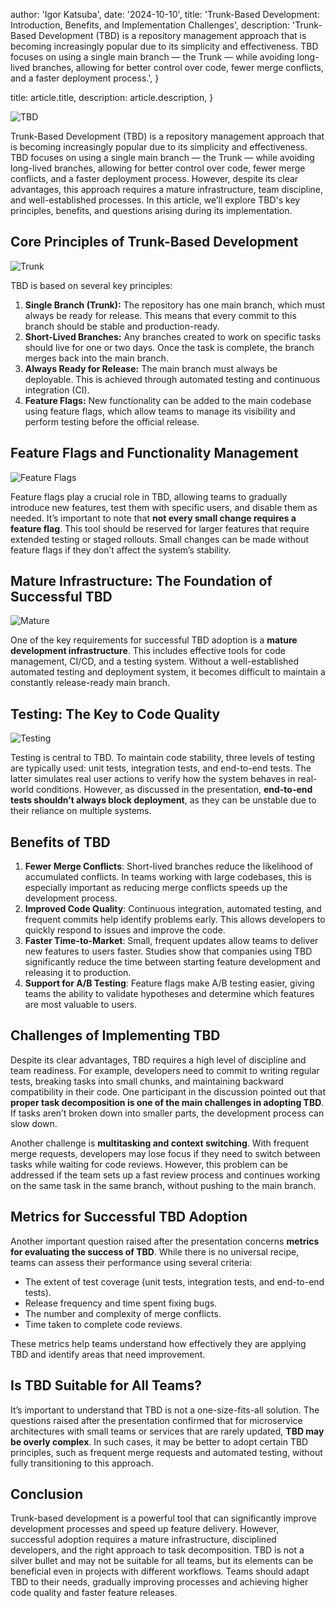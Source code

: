 
  author: 'Igor Katsuba',
  date: '2024-10-10',
  title:
    'Trunk-Based Development: Introduction, Benefits, and Implementation Challenges',
  description:
    'Trunk-Based Development (TBD) is a repository management approach that is becoming increasingly popular due to its simplicity and effectiveness. TBD focuses on using a single main branch — the Trunk — while avoiding long-lived branches, allowing for better control over code, fewer merge conflicts, and a faster deployment process.',
}

  title: article.title,
  description: article.description,
}


<Image src={tbdImage} alt="TBD" />

Trunk-Based Development (TBD) is a repository management approach that is becoming increasingly popular due to its simplicity and effectiveness. TBD focuses on using a single main branch — the Trunk — while avoiding long-lived branches, allowing for better control over code, fewer merge conflicts, and a faster deployment process. However, despite its clear advantages, this approach requires a mature infrastructure, team discipline, and well-established processes. In this article, we’ll explore TBD's key principles, benefits, and questions arising during its implementation.

## Core Principles of Trunk-Based Development

<Image src={trunkImage} alt="Trunk" />

TBD is based on several key principles:

1.  **Single Branch (Trunk):** The repository has one main branch, which must always be ready for release. This means that every commit to this branch should be stable and production-ready.
2.  **Short-Lived Branches:** Any branches created to work on specific tasks should live for one or two days. Once the task is complete, the branch merges back into the main branch.
3.  **Always Ready for Release:** The main branch must always be deployable. This is achieved through automated testing and continuous integration (CI).
4.  **Feature Flags:** New functionality can be added to the main codebase using feature flags, which allow teams to manage its visibility and perform testing before the official release.

## Feature Flags and Functionality Management

<Image src={featureFlagsImage} alt="Feature Flags" />

Feature flags play a crucial role in TBD, allowing teams to gradually introduce new features, test them with specific users, and disable them as needed. It’s important to note that **not every small change requires a feature flag**. This tool should be reserved for larger features that require extended testing or staged rollouts. Small changes can be made without feature flags if they don’t affect the system’s stability.

## Mature Infrastructure: The Foundation of Successful TBD

<Image src={matureImage} alt="Mature" />

One of the key requirements for successful TBD adoption is a **mature development infrastructure**. This includes effective tools for code management, CI/CD, and a testing system. Without a well-established automated testing and deployment system, it becomes difficult to maintain a constantly release-ready main branch.

## Testing: The Key to Code Quality

<Image src={testingImage} alt="Testing" />

Testing is central to TBD. To maintain code stability, three levels of testing are typically used: unit tests, integration tests, and end-to-end tests. The latter simulates real user actions to verify how the system behaves in real-world conditions. However, as discussed in the presentation, **end-to-end tests shouldn’t always block deployment**, as they can be unstable due to their reliance on multiple systems.

## Benefits of TBD

1.  **Fewer Merge Conflicts**: Short-lived branches reduce the likelihood of accumulated conflicts. In teams working with large codebases, this is especially important as reducing merge conflicts speeds up the development process.
2.  **Improved Code Quality**: Continuous integration, automated testing, and frequent commits help identify problems early. This allows developers to quickly respond to issues and improve the code.
3.  **Faster Time-to-Market**: Small, frequent updates allow teams to deliver new features to users faster. Studies show that companies using TBD significantly reduce the time between starting feature development and releasing it to production.
4.  **Support for A/B Testing**: Feature flags make A/B testing easier, giving teams the ability to validate hypotheses and determine which features are most valuable to users.

## Challenges of Implementing TBD

Despite its clear advantages, TBD requires a high level of discipline and team readiness. For example, developers need to commit to writing regular tests, breaking tasks into small chunks, and maintaining backward compatibility in their code. One participant in the discussion pointed out that **proper task decomposition is one of the main challenges in adopting TBD**. If tasks aren’t broken down into smaller parts, the development process can slow down.

Another challenge is **multitasking and context switching**. With frequent merge requests, developers may lose focus if they need to switch between tasks while waiting for code reviews. However, this problem can be addressed if the team sets up a fast review process and continues working on the same task in the same branch, without pushing to the main branch.

## Metrics for Successful TBD Adoption

Another important question raised after the presentation concerns **metrics for evaluating the success of TBD**. While there is no universal recipe, teams can assess their performance using several criteria:

- The extent of test coverage (unit tests, integration tests, and end-to-end tests).
- Release frequency and time spent fixing bugs.
- The number and complexity of merge conflicts.
- Time taken to complete code reviews.

These metrics help teams understand how effectively they are applying TBD and identify areas that need improvement.

## Is TBD Suitable for All Teams?

It’s important to understand that TBD is not a one-size-fits-all solution. The questions raised after the presentation confirmed that for microservice architectures with small teams or services that are rarely updated, **TBD may be overly complex**. In such cases, it may be better to adopt certain TBD principles, such as frequent merge requests and automated testing, without fully transitioning to this approach.

## Conclusion

Trunk-based development is a powerful tool that can significantly improve development processes and speed up feature delivery. However, successful adoption requires a mature infrastructure, disciplined developers, and the right approach to task decomposition. TBD is not a silver bullet and may not be suitable for all teams, but its elements can be beneficial even in projects with different workflows. Teams should adapt TBD to their needs, gradually improving processes and achieving higher code quality and faster feature releases.
